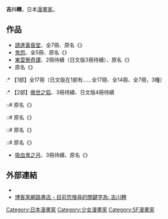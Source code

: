 {{japanese|japanese=吉川 うたた|kana=よしかわ うたた|romaji=Yoshikawa Utata}}{{漫畫}}
'''吉川轉'''{{BD||6月4日|catIdx=Utata Yoshikawa}}，日本[[漫畫家|漫畫家]]。

==作品==
* [[請進黃昏堂|請進黃昏堂]]、全7冊、原名《{{lang|ja|黄昏堂へようこそ}}》
* [[鬼怨|鬼怨]]、全5冊、原名《{{lang|ja|勘解由小路くんの事情}}》
* [[東雲寮奇譚|東雲寮奇譚]]、2冊待續（日文版3冊待續）、原名《{{lang|ja|東雲寮奇譚}}》
* 原名《{{link-ja|すっくと狐|すっくと狐}}》
:* 【1部】全17冊（日文版在1部有……全17冊、全14冊、全7冊，3種）
:* 【2部】[[傲世之狐|傲世之狐]]、3冊待續、日文版4冊待續
::# 原名《{{lang|ja|すっくと狐1　将と霧江}}》
::# 原名《{{lang|ja|すっくと狐2　数珠掛抄録}}》
::# 原名《{{lang|ja|すっくと狐3　続数珠掛抄録}}》
::# 原名《{{lang|ja|すっくと狐４　続後・数珠掛抄録}}》
* [[吸血鬼之月|吸血鬼之月]]、3冊待續、原名《{{lang|ja|12の月のめぐる間に}}》

==外部連結==
* {{ja}}{{lang|ja|[http://www005.upp.so-net.ne.jp/utatadoh/ うたた堂]……吉川うたたの公式サイト}}
* [http://search.books.com.tw/exep/prod_search_author.php?key=%A6N%A4t%C2%E0 博客來網路書店 - 目前您搜尋的關鍵字為: 吉川轉]

{{DEFAULTSORT:Yoshikawa Utata}}
[[Category:日本漫畫家|Category:日本漫畫家]]
[[Category:少女漫畫家|Category:少女漫畫家]]
[[Category:SF漫畫家|Category:SF漫畫家]]
{{Manga-stub}}